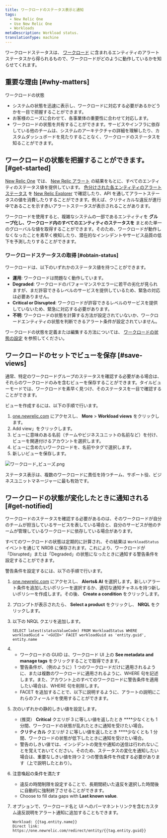 ```yaml
---
title: ワークロードのステータス表示と通知
tags:
  - New Relic One
  - Use New Relic One
  - Workloads
metaDescription: Workload status.
translationType: machine
---
```


ワークロードステータスは、 [ワークロード](/docs/new-relic-one/use-new-relic-one/core-concepts/new-relic-one-workloads-isolate-resolve-incidents-faster) に含まれるエンティティのアラートステータスから得られるもので、ワークロードがどのように動作しているかを知らせてくれます。

## 重要な理由 [#why-matters]

ワークロードの状態

- システムの状態を迅速に表示し、ワークロードに対応する必要があるかどうかを一目で把握することができます。
- お客様のニーズに合わせて、各事業体の重要性に合わせて対応します。
- ワークロードの状態を共有することができます。サービスやインフラに依存している他のチームは、システムのアーキテクチャの詳細を理解したり、カスタムダッシュボードを見たりすることなく、ワークロードのステータスを知ることができます。

## ワークロードの状態を把握することができます。 [#get-started]

[New Relic One](/docs/new-relic-one/use-new-relic-one/get-started/introduction-new-relic-one) では、 [New Relic アラート](/docs/alerts) の結果をもとに、すべてのエンティティのステータス値を提供しています。 [色分けされた各エンティティのアラートステータス](/docs/alerts/new-relic-alerts/configuring-alert-policies/identify-entities-without-alert-policies#colors) を [New Relic Explorer](/docs/new-relic-one/use-new-relic-one/ui-data/new-relic-one-entity-explorer-view-performance-across-apps-services-hosts) で確認したり、API を通してアラートステータスの値を消費したりすることができます。例えば、クリティカルな違反が進行中であることを示す赤いアラートステータスが表示されることがあります。

ワークロードを使用すると、複雑なシステムの一部であるエンティティを **グループ化し、ワークロード内のすべてのエンティティのステータスを** まとめた単一のグローバルな値を取得することができます。そのため、ワークロードが動作しなくなったことを素早く検知したり、潜在的なインシデントやサービス品質の低下を予測したりすることができます。

### ワークロードステータスの取得 [#obtain-status]

ワークロードは、以下のいずれかのステータス値を持つことができます。

- **運用**: ワークロードは問題なく動作しています。
- **Degraded**: ワークロードのパフォーマンスやエラーに若干の劣化が見られますが、まだ許容できるレベルのサービスを提供しているため、緊急の対応は必要ありません。
- **Critical or Disrupted**: ワークロードが許容できるレベルのサービスを提供していないため、緊急に対応する必要があります。
- **不明**: ワークロードの状態を計算する方法が設定されていないか、ワークロードエンティティの状態を判断できるアラート条件が設定されていません。

ワークロードの状態を定義または編集する方法については、 [ワークロードの状態の設定](/docs/workload-status-configuration) を参照してください。

## ワークロードのセットでビューを保存 [#save-views]

通常、特定のワークロードグループのステータスを確認する必要がある場合は、それらのワークロードのみを含むビューを保存することができます。タイルビューモードでは、ワークロードを素早く見つけ、そのステータスを一目で確認することができます。

ビューを作成するには、以下の手順で行います。

1. [one.newrelic.com](https://one.newrelic.com/ '新しいウィンドウにリンクが開きます。') にアクセスし、 **More** > **Workload views** をクリックします。
2. Add view」をクリックします。
3. ビューに意味のある名前（チームやビジネスユニットの名前など）を付け、ビューを関連付けるアカウントを選択します。
4. ビューに含めたいワークロードを、名前やタグで選択します。
5. 新しいビューを保存します。

![ワークロード_ビューズ.png](src/images/workloads_views.png 'ワークロード_ビューズ.png')

ステータス表示は、複数のワークロードに責任を持つチーム、サポート役、ビジネスユニットマネージャーに最も有効です。

## ワークロードの状態が変化したときに通知される [#get-notified]

ワークロードのステータスを確認する必要があるのは、そのワークロードが自分のチームが担当しているサービスを表している場合と、自分のサービスが他のチームが管理しているワークロードに依存している場合があります。

すべてのワークロードの状態は定期的に計算され、その結果は `WorkloadStatus` イベントを通じて NRDB に保存されます。これにより、ワークロードが「Disrupted」または「Degraded」の状態になったときに通知する警告条件を設定することができます。

警告条件を設定するには、以下の手順で行います。

1. [one.newrelic.com](https://one.newrelic.com) にアクセスし、 **Alerts& AI** を選択します。新しいアラート条件を追加したいポリシーを選択するか、適切な通知チャネルを持つ新しいポリシーを作成します。その後、 **Create a condition** をクリックします。

2. プロンプトが表示されたら、 **Select a product** をクリックし、 **NRQL** をクリックします。

3. 以下の NRQL クエリを追加します。

   ```
   SELECT latest(statusValueCode) FROM WorkloadStatus WHERE workloadGuid = '<GUID>' FACET workloadGuid as 'entity.guid', entity.name
   ```

4. - ワークロードの GUID は、ワークロード UI 上の **See metadata and manage tags** をクリックすることで取得できます。
   - 警告条件が、（例のように）1 つのワークロードだけに適用されるように、または複数のワークロードに適用されるように、WHERE 句を記述します。また、アカウント上のすべてのワークロードに警告条件を適用したい場合は、WHERE 句を削除します。
   - FACET を追加することで、以下に説明するように、アラートの説明にこれらのフィールドを使用することができます。

5. 次のいずれかの静的しきい値を設定します。

   - (推奨） **Critical** クエリが 3 に等しい値を返したとき \*\*\*\*少なくとも 1 分間、ワークロードの状態が乱れたときに通知を受けたい場合。
   - **クリティカル** クエリが 2 に等しい値を返したとき \*\*\*\*少なくとも 1 分間、ワークロードの状態が低下したときに通知を受けたい場合。
   - 警告のしきい値では、インシデントの発生や通知の送信は行われないことを覚えておいてください。そのため、ステータスの変化を通知したい場合は、重要なしきい値を持つ 2 つの警告条件を作成する必要があります（上で説明したとおり）。

6. 注意喚起の条件を満たす

   - 違反の時間制限を設定することで、長期間続いた違反を選択した時間後に自動的に強制終了させることができます。
   - Choose to fill data gaps with **Last known value**.

7. オプションで、ワークロード名と UI へのパーマネントリンクを含むカスタム違反説明をアラート通知に追加することもできます。

   ```
   Workload: {{tag.entity.name}}
   Direct link: https://one.newrelic.com/redirect/entity/{{tag.entity.guid}}
   ```
